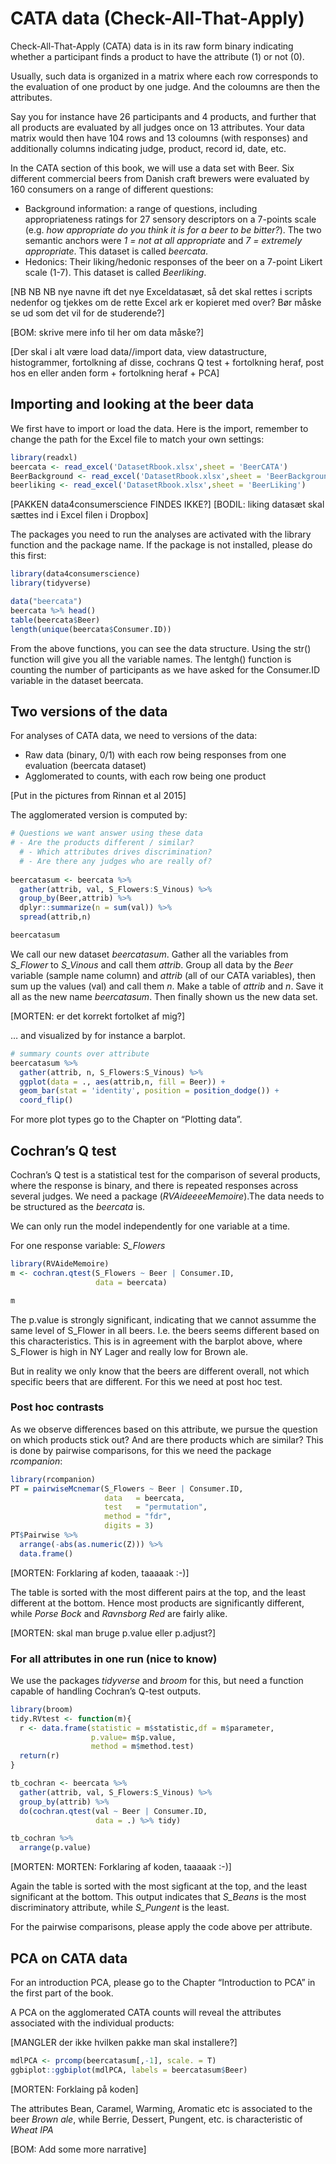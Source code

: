 
# CATA data (Check-All-That-Apply)

Check-All-That-Apply (CATA) data is in its raw form binary indicating whether a participant finds a product to have the attribute (1) or not (0). 

Usually, such data is organized in a matrix where each row corresponds to the evaluation of one product by one judge. And the coloumns are then the attributes. 

Say you for instance have 26 participants and 4 products, and further that all products are evaluated by all judges once on 13 attributes. Your data matrix would then have 104 rows and 13 coloumns (with responses) and additionally columns indicating judge, product, record id, date, etc. 

In the CATA section of this book, we will use a data set with Beer. Six different commercial beers from Danish craft brewers were evaluated by $160$ consumers on a range of different questions:  

 * Background information: a range of questions, including appropriateness ratings for 27 sensory descriptors on a 7-points scale (e.g. _how appropriate do you think it is for a beer to be bitter?_). The two semantic anchors were _1 = not at all appropriate_ and _7 = extremely appropriate_. This dataset is called _beercata_.
 * Hedonics: Their liking/hedonic responses of the beer on a 7-point Likert scale (1-7). This dataset is called _Beerliking_.

[NB NB NB nye navne ift det nye Exceldatasæt, så det skal rettes i scripts nedenfor og tjekkes om de rette Excel ark er kopieret med over? Bør måske se ud som det vil for de studerende?]

[BOM: skrive mere info til her om data måske?]


[Der skal i alt være load data//import data, view datastructure, histogrammer, fortolkning af disse, cochrans Q test + fortolkning heraf, post hos en eller anden form + fortolkning heraf + PCA]


## Importing and looking at the beer data 

We first have to import or load the data. Here is the import, remember to change the path for the Excel file to match your own settings:

```{r}
library(readxl)
beercata <- read_excel('DatasetRbook.xlsx',sheet = 'BeerCATA')
BeerBackground <- read_excel('DatasetRbook.xlsx',sheet = 'BeerBackground')
beerliking <- read_excel('DatasetRbook.xlsx',sheet = 'BeerLiking')

```


[PAKKEN data4consumerscience FINDES IKKE?]
[BODIL: liking datasæt skal sættes ind i Excel filen i Dropbox]

The packages you need to run the analyses are activated with the library function and the package name. If the package is not installed, please do this first: 

```{r}
library(data4consumerscience)
library(tidyverse)

data("beercata")
beercata %>% head()
table(beercata$Beer) 
length(unique(beercata$Consumer.ID))

```

From the above functions, you can see the data structure. Using the str() function will give you all the variable names. The lentgh() function is counting the number of participants as we have asked for the Consumer.ID variable in the dataset beercata. 


## Two versions of the data
For analyses of CATA data, we need to versions of the data: 

- Raw data (binary, 0/1) with each row being responses from one evaluation (beercata dataset)
- Agglomerated to counts, with each row being one product

[Put in the pictures from Rinnan et al 2015]

The agglomerated version is computed by: 

```{r}
# Questions we want answer using these data
# - Are the products different / similar? 
  # - Which attributes drives discrimination? 
  # - Are there any judges who are really of? 
  
beercatasum <- beercata %>% 
  gather(attrib, val, S_Flowers:S_Vinous) %>% 
  group_by(Beer,attrib) %>%
  dplyr::summarize(n = sum(val)) %>% 
  spread(attrib,n)

beercatasum
```

We call our new dataset _beercatasum_. Gather all the variables from _S_Flower_ to _S_Vinous_ and call them _attrib_. Group all data by the _Beer_ variable (sample name column) and _attrib_ (all of our CATA variables), then sum up the values (val) and call them _n_. Make a table of _attrib_ and _n_. Save it all as the new name _beercatasum_. Then finally shown us the new data set. 

[MORTEN: er det korrekt fortolket af mig?]


... and visualized by for instance a barplot. 

```{r}
# summary counts over attribute
beercatasum %>% 
  gather(attrib, n, S_Flowers:S_Vinous) %>% 
  ggplot(data = ., aes(attrib,n, fill = Beer)) + 
  geom_bar(stat = 'identity', position = position_dodge()) + 
  coord_flip()
```

For more plot types go to the Chapter on "Plotting data". 

## Cochran's Q test

Cochran's Q test is a statistical test for the comparison of several products, where the response is binary, and there is repeated responses across several judges. We need a package (_RVAideeeeMemoire_).The data needs to be structured as the _beercata_ is. 

We can only run the model independently for one variable at a time. 

For one response variable: _S_Flowers_

```{r}
library(RVAideMemoire)
m <- cochran.qtest(S_Flowers ~ Beer | Consumer.ID,
                   data = beercata)

m
```

The p.value is strongly significant, indicating that we cannot assumme the same level of S_Flower in all beers. I.e. the beers seems different based on this characteristics. This is in agreement with the barplot above, where S_Flower is high in NY Lager and really low for Brown ale. 

But in reality we only know that the beers are different overall, not which specific beers that are different. For this we need at post hoc test. 

### Post hoc contrasts

As we observe differences based on this attribute, we pursue the question on which products stick out? And are there products which are similar? This is done by pairwise comparisons, for this we need the package _rcompanion_: 

```{r}
library(rcompanion)
PT = pairwiseMcnemar(S_Flowers ~ Beer | Consumer.ID,
                     data   = beercata,
                     test   = "permutation",
                     method = "fdr",
                     digits = 3)
PT$Pairwise %>% 
  arrange(-abs(as.numeric(Z))) %>% 
  data.frame()
```

[MORTEN: Forklaring af koden, taaaaak :-)]

The table is sorted with the most different pairs at the top, and the least different at the bottom. Hence most products are significantly different, while _Porse Bock_ and _Ravnsborg Red_ are fairly alike.

[MORTEN: skal man bruge p.value eller p.adjust?]

### For all attributes in one run (nice to know)

We use the packages _tidyverse_ and _broom_ for this, but need a function capable of handling Cochran's Q-test outputs.  

```{r}
library(broom)
tidy.RVtest <- function(m){
  r <- data.frame(statistic = m$statistic,df = m$parameter,
                  p.value= m$p.value,
                  method = m$method.test)
  return(r)
}

tb_cochran <- beercata %>% 
  gather(attrib, val, S_Flowers:S_Vinous) %>% 
  group_by(attrib) %>%
  do(cochran.qtest(val ~ Beer | Consumer.ID,
                   data = .) %>% tidy)

tb_cochran %>% 
  arrange(p.value) 
```

[MORTEN: MORTEN: Forklaring af koden, taaaaak :-)]

Again the table is sorted with the most sigficant at the top, and the least significant at the bottom. This output indicates that _S_Beans_ is the most discriminatory attribute, while _S_Pungent_ is the least. 

For the pairwise comparisons, please apply the code above per attribute. 



## PCA on CATA data

For an introduction PCA, please go to the Chapter "Introduction to PCA" in the first part of the book.

A PCA on the agglomerated CATA counts will reveal the attributes associated with the individual products:  

[MANGLER der ikke hvilken pakke man skal installere?]

```{r}
mdlPCA <- prcomp(beercatasum[,-1], scale. = T)
ggbiplot::ggbiplot(mdlPCA, labels = beercatasum$Beer)
```

[MORTEN: Forklaing på koden]


The attributes Bean, Caramel, Warming, Aromatic etc is associated to the beer _Brown ale_, while Berrie, Dessert, Pungent, etc. is characteristic of _Wheat IPA_ 

[BOM: Add some more narrative]

